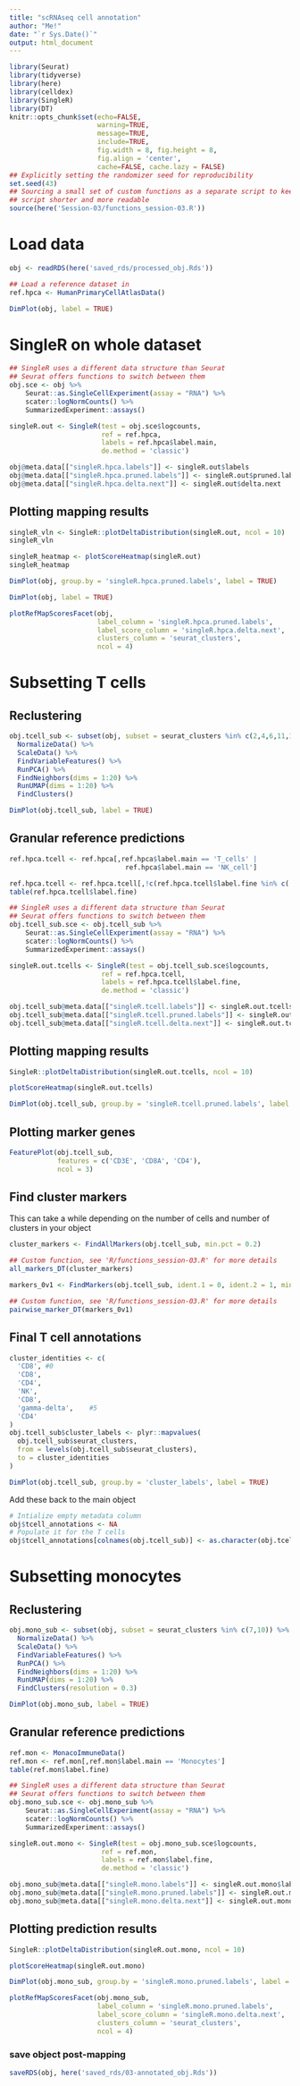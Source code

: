 ```yaml
---
title: "scRNAseq cell annotation"
author: "Me!"
date: "`r Sys.Date()`"
output: html_document
---
```


```r
library(Seurat)
library(tidyverse)
library(here)
library(celldex)
library(SingleR)
library(DT)
knitr::opts_chunk$set(echo=FALSE,
                      warning=TRUE,
                      message=TRUE,
                      include=TRUE,
                      fig.width = 8, fig.height = 8,
                      fig.align = 'center',
                      cache=FALSE, cache.lazy = FALSE)
## Explicitly setting the randomizer seed for reproducibility 
set.seed(43)
## Sourcing a small set of custom functions as a separate script to keep this
## script shorter and more readable
source(here('Session-03/functions_session-03.R'))
```

# Load data

```r
obj <- readRDS(here('saved_rds/processed_obj.Rds'))

## Load a reference dataset in
ref.hpca <- HumanPrimaryCellAtlasData()
```

```r
DimPlot(obj, label = TRUE)
```


# SingleR on whole dataset

```r
## SingleR uses a different data structure than Seurat
## Seurat offers functions to switch between them
obj.sce <- obj %>%
    Seurat::as.SingleCellExperiment(assay = "RNA") %>%
    scater::logNormCounts() %>%
    SummarizedExperiment::assays()

singleR.out <- SingleR(test = obj.sce$logcounts,
                       ref = ref.hpca,
                       labels = ref.hpca$label.main,
                       de.method = 'classic')

obj@meta.data[["singleR.hpca.labels"]] <- singleR.out$labels
obj@meta.data[["singleR.hpca.pruned.labels"]] <- singleR.out$pruned.labels
obj@meta.data[["singleR.hpca.delta.next"]] <- singleR.out$delta.next
```

## Plotting mapping results

```r
singleR_vln <- SingleR::plotDeltaDistribution(singleR.out, ncol = 10)
singleR_vln
```

```r
singleR_heatmap <- plotScoreHeatmap(singleR.out)
singleR_heatmap
```

```r
DimPlot(obj, group.by = 'singleR.hpca.pruned.labels', label = TRUE)
```

```r
DimPlot(obj, label = TRUE)
```

```r
plotRefMapScoresFacet(obj,
                      label_column = 'singleR.hpca.pruned.labels', 
                      label_score_column = 'singleR.hpca.delta.next',
                      clusters_column = 'seurat_clusters',
                      ncol = 4)
```


# Subsetting T cells

## Reclustering

```r
obj.tcell_sub <- subset(obj, subset = seurat_clusters %in% c(2,4,6,11,12,16,18)) %>%
  NormalizeData() %>%
  ScaleData() %>%
  FindVariableFeatures() %>%
  RunPCA() %>% 
  FindNeighbors(dims = 1:20) %>%
  RunUMAP(dims = 1:20) %>%
  FindClusters()
```

```r
DimPlot(obj.tcell_sub, label = TRUE)
```

## Granular reference predictions

```r
ref.hpca.tcell <- ref.hpca[,ref.hpca$label.main == 'T_cells' | 
                             ref.hpca$label.main == 'NK_cell']

ref.hpca.tcell <- ref.hpca.tcell[,!c(ref.hpca.tcell$label.fine %in% c('T_cell:CCR10+CLA+1,25(OH)2_vit_D3/IL-12', 'T_cell:CCR10-CLA+1,25(OH)2_vit_D3/IL-12')) ]
table(ref.hpca.tcell$label.fine)
```

```r
## SingleR uses a different data structure than Seurat
## Seurat offers functions to switch between them
obj.tcell_sub.sce <- obj.tcell_sub %>%
    Seurat::as.SingleCellExperiment(assay = "RNA") %>%
    scater::logNormCounts() %>%
    SummarizedExperiment::assays()

singleR.out.tcells <- SingleR(test = obj.tcell_sub.sce$logcounts,
                       ref = ref.hpca.tcell,
                       labels = ref.hpca.tcell$label.fine,
                       de.method = 'classic')

obj.tcell_sub@meta.data[["singleR.tcell.labels"]] <- singleR.out.tcells$labels
obj.tcell_sub@meta.data[["singleR.tcell.pruned.labels"]] <- singleR.out.tcells$pruned.labels
obj.tcell_sub@meta.data[["singleR.tcell.delta.next"]] <- singleR.out.tcells$delta.next
```

## Plotting mapping results

```r
SingleR::plotDeltaDistribution(singleR.out.tcells, ncol = 10)
```

```r
plotScoreHeatmap(singleR.out.tcells)
```

```r
DimPlot(obj.tcell_sub, group.by = 'singleR.tcell.pruned.labels', label = TRUE)
```

## Plotting marker genes

```r
FeaturePlot(obj.tcell_sub,
            features = c('CD3E', 'CD8A', 'CD4'),
            ncol = 3)
```

## Find cluster markers

This can take a while depending on the number of cells and number
of clusters in your object

```r
cluster_markers <- FindAllMarkers(obj.tcell_sub, min.pct = 0.2)
```

```r
## Custom function, see 'R/functions_session-03.R' for more details
all_markers_DT(cluster_markers)
```

```r
markers_0v1 <- FindMarkers(obj.tcell_sub, ident.1 = 0, ident.2 = 1, min.pct = .2)
```

```r
## Custom function, see 'R/functions_session-03.R' for more details
pairwise_marker_DT(markers_0v1)
```

## Final T cell annotations

```r
cluster_identities <- c(
  'CD8', #0
  'CD8',
  'CD4',
  'NK',
  'CD8',
  'gamma-delta',    #5
  'CD4'
)
obj.tcell_sub$cluster_labels <- plyr::mapvalues(
  obj.tcell_sub$seurat_clusters, 
  from = levels(obj.tcell_sub$seurat_clusters),
  to = cluster_identities
)
```

```r
DimPlot(obj.tcell_sub, group.by = 'cluster_labels', label = TRUE)
```

Add these back to the main object

```r
# Intialize empty metadata column
obj$tcell_annotations <- NA
# Populate it for the T cells
obj$tcell_annotations[colnames(obj.tcell_sub)] <- as.character(obj.tcell_sub$cluster_labels)

```


# Subsetting monocytes

## Reclustering

```r
obj.mono_sub <- subset(obj, subset = seurat_clusters %in% c(7,10)) %>%
  NormalizeData() %>%
  ScaleData() %>%
  FindVariableFeatures() %>%
  RunPCA() %>% 
  FindNeighbors(dims = 1:20) %>%
  RunUMAP(dims = 1:20) %>%
  FindClusters(resolution = 0.3)
```

```r
DimPlot(obj.mono_sub, label = TRUE)
```

## Granular reference predictions

```r
ref.mon <- MonacoImmuneData() 
ref.mon <- ref.mon[,ref.mon$label.main == 'Monocytes']
table(ref.mon$label.fine)
```

```r
## SingleR uses a different data structure than Seurat
## Seurat offers functions to switch between them
obj.mono_sub.sce <- obj.mono_sub %>%
    Seurat::as.SingleCellExperiment(assay = "RNA") %>%
    scater::logNormCounts() %>%
    SummarizedExperiment::assays()

singleR.out.mono <- SingleR(test = obj.mono_sub.sce$logcounts,
                       ref = ref.mon,
                       labels = ref.mon$label.fine,
                       de.method = 'classic')

obj.mono_sub@meta.data[["singleR.mono.labels"]] <- singleR.out.mono$labels
obj.mono_sub@meta.data[["singleR.mono.pruned.labels"]] <- singleR.out.mono$pruned.labels
obj.mono_sub@meta.data[["singleR.mono.delta.next"]] <- singleR.out.mono$delta.next
```

## Plotting prediction results

```r
SingleR::plotDeltaDistribution(singleR.out.mono, ncol = 10)
```

```r
plotScoreHeatmap(singleR.out.mono)
```

```r
DimPlot(obj.mono_sub, group.by = 'singleR.mono.pruned.labels', label = TRUE)
```

```r
plotRefMapScoresFacet(obj.mono_sub,
                      label_column = 'singleR.mono.pruned.labels', 
                      label_score_column = 'singleR.mono.delta.next',
                      clusters_column = 'seurat_clusters',
                      ncol = 4)
```


### save object post-mapping

```r
saveRDS(obj, here('saved_rds/03-annotated_obj.Rds'))
```
